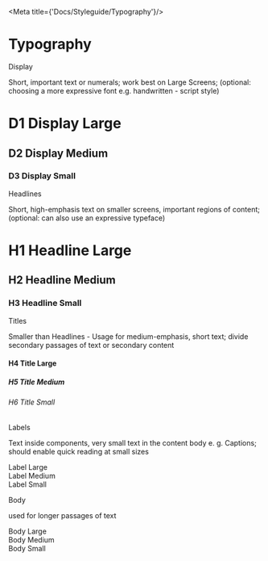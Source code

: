 
<Meta title={'Docs/Styleguide/Typography'}/>

<h1 class="display">Typography</h1>

<div class="typo-box">
  <div class="typo-description">
    <p class="title-l">Display</p>
    <p class="body-s">
      Short, important text or numerals; work best on Large Screens; (optional: choosing a more expressive font e.g.
      handwritten - script style)
    </p>
  </div>
  <div>
    <h1 class="display no-top-margin">
      D1 Display Large
    </h1>
    <h2 class="display">
      D2 Display Medium
    </h2>
    <h3 class="display">
      D3 Display Small
    </h3>
  </div>
</div>

<div class="typo-box">
  <div class="typo-description">
    <p class="title-l">Headlines</p>
    <p class="body-s">
      Short, high-emphasis text on smaller screens, important regions of content; (optional: can also use an expressive
      typeface)
    </p>
  </div>
  <div>
    <h1 class="no-top-margin">
      H1 Headline Large
    </h1>
    <h2>
      H2 Headline Medium
    </h2>
    <h3>
      H3 Headline Small
    </h3>
  </div>
</div>

<div class="typo-box">
  <div class="typo-description">
    <p class="title-l no-top-margin">Titles</p>
    <p class="body-s">
      Smaller than Headlines - Usage for medium-emphasis, short text; divide secondary passages of text or secondary
      content
    </p>
  </div>
  <div>
    <h4 class="no-top-margin">
      H4 Title Large
    </h4>
    <h5>
      H5 Title Medium
    </h5>
    <h6>
      H6 Title Small
    </h6>
  </div>
</div>

<div class="typo-box">
  <div class="typo-description">
    <p class="title-l no-top-margin">Labels</p>
    <p class="body-s">
      Text inside components, very small text in the content body e. g. Captions; should enable quick reading at small
      sizes
    </p>
  </div>
  <div>
    <div class="label-l">
      Label Large
    </div>
    <div class="label-m">
      Label Medium
    </div>
    <div class="label-s">
      Label Small
    </div>
  </div>
</div>

<div class="typo-box">
  <div class="typo-description">
    <p class="title-l no-top-margin">Body</p>
    <p class="body-s">
      used for longer passages of text
    </p>
  </div>
  <div>
    <div class="body-l">
      Body Large
    </div>
    <div class="body-m">
      Body Medium
    </div>
    <div class="body-s">
      Body Small
    </div>
  </div>
</div>
